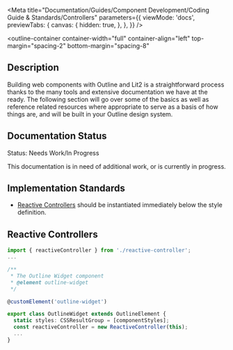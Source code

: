 
<Meta
  title="Documentation/Guides/Component Development/Coding Guide & Standards/Controllers"
  parameters={{
    viewMode: 'docs',
    previewTabs: {
      canvas: {
        hidden: true,
      },
    },
  }}
/>

<outline-container
  container-width="full"
  container-align="left"
  top-margin="spacing-2"
  bottom-margin="spacing-8"
>
  ## Description
  Building web components with Outline and Lit2 is a straightforward process thanks to the many tools and extensive documentation we have at the ready. 
  The following section will go over some of the basics as well as reference related resources where appropriate to serve as a basis of how things are, and will be built in your Outline design system.

  ## Documentation Status
  <outline-alert statusType="warning" size="large">
    <span slot="header">Status: Needs Work/In Progress</span>
    <p>
      This documentation is in need of additional work, or is currently in progress.
    </p>
  </outline-alert>
</outline-container>

## Implementation Standards

- [Reactive Controllers](https://lit.dev/docs/composition/controllers/) should be instantiated immediately below the style definition.

## Reactive Controllers

```typescript
import { reactiveController } from './reactive-controller'; 
...

/** 
 * The Outline Widget component 
 * @element outline-widget 
 */ 

@customElement('outline-widget')

export class OutlineWidget extends OutlineElement { 
  static styles: CSSResultGroup = [componentStyles]; 
  const reactiveController = new ReactiveController(this); 
  ... 
}
```
